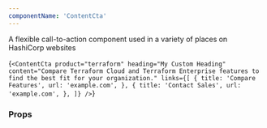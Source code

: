 ```yaml
---
componentName: 'ContentCta'
---
```


A flexible call-to-action component used in a variety of places on HashiCorp websites

<LiveComponent>{`<ContentCta
  product="terraform"
  heading="My Custom Heading"
  content="Compare Terraform Cloud and Terraform Enterprise features to find the best fit for your organization."
  links={[
    {
      title: 'Compare Features',
      url: 'example.com',
    },
    {
      title: 'Contact Sales',
      url: 'example.com',
    },
  ]}
/>`}</LiveComponent>

### Props

<PropsTable props={componentProps} />
